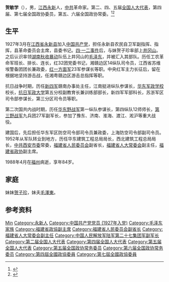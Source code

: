 '''贺敏学'''（{{bd|1904年||1988年||贺敏学}}），男，[[江西省|江西]][[永新县|永新]]人，[[中共|中共]]革命家。第二、四、五届[[全国人大代表|全国人大代表]]，第四届、第七届全国政协委员，第五、六届全国政协常委。<ref>{{Cite book|title=中华人民共和国职官志|author=何虎生, 李耀东, 向常福主编|publisher=中国社会出版社|year=2003|isbn=9787800883934|location=北京|pages=}}</ref><ref>{{Cite book|title=历届全国政协委员人名辞典|author=|publisher=中国国际广播出版社|year=1996|isbn=9787507813746|location=北京|pages=}}</ref>

==生平==
1927年3月在[[江西省|江西省]][[永新县|永新县]]加入[[中国共产党|中国共产党]]，担任永新县农民自卫军副指挥、指挥，县革命委员会主席，县委书记。[[四·一二事件|四·一二事件]]后，与妹贺子珍率部上[[井冈山|井冈山]]。之后认识率领[[湖南|湖南]][[秋收暴动|秋收暴动]]队伍上井冈山的[[毛泽东|毛泽东]]，并被汇入其部队。历任工农革命军班长、排长、连长，红32团党委书记，湘赣边区14纵队司令员，江西省苏维埃警备团团长兼政委，[[红一方面军|红一方面军]]23军参谋长等职。中央红军主力长征后，留在根据地坚持游击战，任湘粤赣边区游击总指挥等职。

抗日战争时期，历任[[新四军|新四军]]赣南办事处主任，江南挺进纵队参谋长，[[华东军政学校|华东军政学校]]校长，[[抗日军政大学|抗日军政大学]]第五分校副教育长兼训练部部长，新四军军部科长，苏浙军区司令部参谋长，第三分区司令员等职。

第二次国共内战时期，历任[[华东野战军|华东野战军]]第一纵队参谋长，第四纵队12师师长，[[第三野战军|第三野战军]]九兵团27军副军长，参加了豫东、济南、淮海、渡江、淞沪等重大战役。

建国后，先后担任华东军区防空司令部司令员兼政委，上海防空司令部副司令员。1952年从军队转业到地方，历任华东建筑工程总局局长，西北建筑工程总局局长，[[中共西安市委|中共西安市委]]常委，[[福建省人民委员会|福建省人民委员会]]副省长，[[福建省人大常委会|福建省人大常委会]]副主任，[[福建省政协|福建省政协]]副主席。

1988年4月在[[福州|福州]]病逝，享年84岁。 

== 家庭 ==
妹妹[[贺子珍|贺子珍]]，妹夫[[毛澤東|毛澤東]]。

== 参考资料 ==
{{reflist}}

{{Authority control}}

{{DEFAULTSORT:he minxue}}
[[Category:賀姓|Min]]
[[Category:永新人|Category:永新人]]
[[Category:中国共产党党员_(1927年入党)|Category:中国共产党党员 (1927年入党)]]
[[Category:毛泽东家族|Category:毛泽东家族]]
[[Category:福建省政協副主席|Category:福建省政協副主席]]
[[Category:福建省人民委员会副省长|Category:福建省人民委员会副省长]]
[[Category:福建省人大常委会副主任|Category:福建省人大常委会副主任]]
[[Category:中国人民解放军陆军第二十七集团军副军长|Category:中国人民解放军陆军第二十七集团军副军长]]
[[Category:第二届全国人大代表|Category:第二届全国人大代表]]
[[Category:第四届全国人大代表|Category:第四届全国人大代表]]
[[Category:第五届全国人大代表|Category:第五届全国人大代表]]
[[Category:第五届全国政协常务委员|Category:第五届全国政协常务委员]]
[[Category:第六届全国政协常务委员|Category:第六届全国政协常务委员]]
[[Category:第四屆全國政協委員|Category:第四屆全國政協委員]]
[[Category:第七屆全國政協委員|Category:第七屆全國政協委員]]


{{China-poli-bio-stub}}